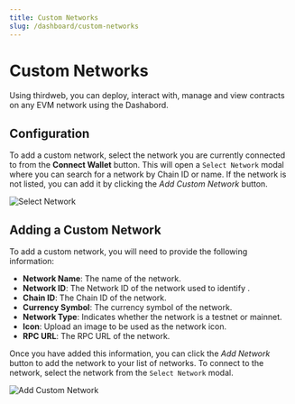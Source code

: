```yaml
---
title: Custom Networks
slug: /dashboard/custom-networks
---
```


# Custom Networks

Using thirdweb, you can deploy, interact with, manage and view contracts on any EVM network using the Dashabord.

## Configuration

To add a custom network, select the network you are currently connected to from the **Connect Wallet** button.
This will open a `Select Network` modal where you can search for a network by Chain ID or name. If the network is not listed, you can add it by clicking the *Add Custom Network* button.

![Select Network](/assets/dashboard/select-network.png)

## Adding a Custom Network

To add a custom network, you will need to provide the following information:

- **Network Name**: The name of the network.
- **Network ID**: The Network ID of the network used to identify .
- **Chain ID**: The Chain ID of the network.
- **Currency Symbol**: The currency symbol of the network.
- **Network Type**: Indicates whether the network is a testnet or mainnet.
- **Icon**: Upload an image to be used as the network icon.
- **RPC URL**: The RPC URL of the network.

Once you have added this information, you can click the *Add Network* button to add the network to your list of networks.
To connect to the network, select the network from the `Select Network` modal.

![Add Custom Network](/assets/dashboard/add-custom-network.png)